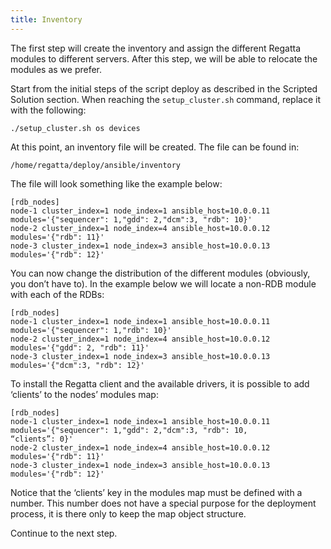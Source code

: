 ---
title: Inventory
---

The first step will create the inventory and assign the different Regatta modules to different 
servers. After this step, we will be able to relocate the modules as we prefer.

Start from the initial steps of the script deploy as described in the Scripted Solution section.
When reaching the `setup_cluster.sh` command, replace it with the following: 

```
./setup_cluster.sh os devices
```

At this point, an inventory file will be created. The file can be found in:

```
/home/regatta/deploy/ansible/inventory
```

The file will look something like the example below:

```
[rdb_nodes]
node-1 cluster_index=1 node_index=1 ansible_host=10.0.0.11 modules='{"sequencer": 1,"gdd": 2,"dcm":3, "rdb": 10}'
node-2 cluster_index=1 node_index=4 ansible_host=10.0.0.12 modules='{"rdb": 11}'
node-3 cluster_index=1 node_index=3 ansible_host=10.0.0.13 modules='{"rdb": 12}'
```

You can now change the distribution of the different modules (obviously, you don’t have to). In 
the example below we will locate a non-RDB module with each of the RDBs:


```
[rdb_nodes]
node-1 cluster_index=1 node_index=1 ansible_host=10.0.0.11 modules='{"sequencer": 1,"rdb": 10}'
node-2 cluster_index=1 node_index=4 ansible_host=10.0.0.12 modules='{"gdd": 2, "rdb": 11}'
node-3 cluster_index=1 node_index=3 ansible_host=10.0.0.13 modules='{"dcm":3, "rdb": 12}'
```

To install the Regatta client and the available drivers, it is possible to add ‘clients’ to the nodes’
modules map:

```
[rdb_nodes]
node-1 cluster_index=1 node_index=1 ansible_host=10.0.0.11 modules='{"sequencer": 1,"gdd": 2,"dcm":3, "rdb": 10, 
“clients”: 0}'
node-2 cluster_index=1 node_index=4 ansible_host=10.0.0.12 modules='{"rdb": 11}'
node-3 cluster_index=1 node_index=3 ansible_host=10.0.0.13 modules='{"rdb": 12}'
```

Notice that the ‘clients’ key in the modules map must be defined with a number. This number 
does not have a special purpose for the deployment process, it is there only to keep the map 
object structure. 

Continue to the next step.